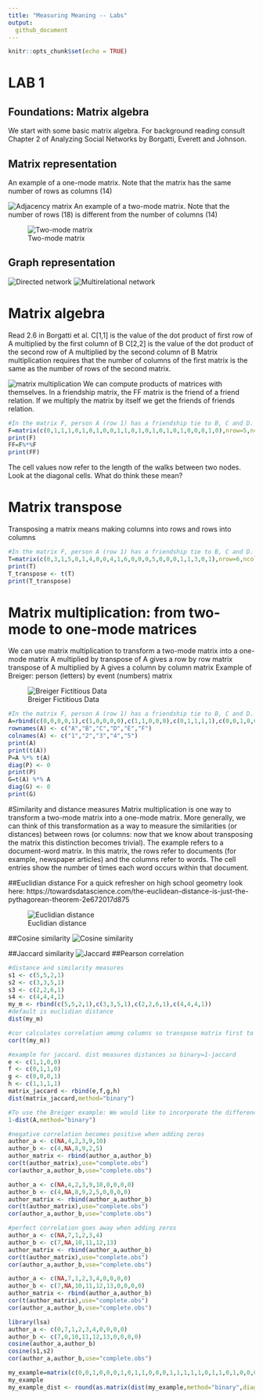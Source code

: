 ```yaml
---
title: "Measuring Meaning -- Labs"
output:
  github_document
---
```


```r
knitr::opts_chunk$set(echo = TRUE)
```
# LAB 1

## Foundations: Matrix algebra
We start with some basic matrix algebra. 
For background reading consult Chapter 2 of Analyzing Social Networks by Borgatti, Everett and Johnson. 

## Matrix representation
An example of a one-mode matrix. 
Note that the matrix has the same number of rows as columns (14)

![Adjacency matrix](Images/Matrix 2.1.png)
An example of a two-mode matrix.
Note that the number of rows (18) is different from the number of columns (14)

![Two-mode matrix](Images/Matrix 2.3.png)


## Graph representation
![Directed network](Images/Figure 2.1 Borgatti.png)
![Multirelational network](Images/Figure 2.2 Borgatti.png)

# Matrix algebra
Read 2.6 in Borgatti et al.
C[1,1] is the value of the dot product of first row of A multiplied by the first column of B
C[2,2] is the value of the dot product of the second row of A multiplied by the second column of B
Matrix multiplication requires that the number of columns of the first matrix is the same as the number of rows of the second matrix. 

![matrix multiplication](Images/Matrix multiplication.png)
We can compute products of matrices with themselves. In a friendship matrix, the FF matrix is the friend of a friend relation. 
If we multiply the matrix by itself we get the friends of friends relation.

```r
#In the matrix F, person A (row 1) has a friendship tie to B, C and D.
F=matrix(c(0,1,1,1,0,1,0,1,0,0,1,1,0,1,0,1,0,1,0,1,0,0,0,1,0),nrow=5,ncol=5) 
print(F)
FF=F%*%F
print(FF)
```
The cell values now refer to the length of the walks between two nodes. 
Look at the diagonal cells. What do think these mean?

# Matrix transpose
Transposing a matrix means making columns into rows and rows into columns
```r
#In the matrix F, person A (row 1) has a friendship tie to B, C and D.
T=matrix(c(0,3,1,5,0,1,4,0,0,4,1,6,0,0,0,5,0,0,0,1,1,3,0,1),nrow=6,ncol=4) 
print(T)
T_transpose <- t(T)
print(T_transpose)
```


# Matrix multiplication: from two-mode to one-mode matrices
We can use matrix multiplication to transform a two-mode matrix into a one-mode matrix
A multiplied by transpose of A gives a row by row matrix
transpose of A multiplied by A gives a column by column matrix
Example of Breiger: person (letters) by event (numbers) matrix

![Breiger Fictitious Data](Images/Breiger_Figure 1.png)
```r
#In the matrix F, person A (row 1) has a friendship tie to B, C and D.
A=rbind(c(0,0,0,0,1),c(1,0,0,0,0),c(1,1,0,0,0),c(0,1,1,1,1),c(0,0,1,0,0),c(0,0,1,1,0)) 
rownames(A) <- c("A","B","C","D","E","F")
colnames(A) <- c("1","2","3","4","5")
print(A)
print(t(A))
P=A %*% t(A)
diag(P) <- 0
print(P)
G=t(A) %*% A
diag(G) <- 0
print(G)
```

#Similarity and distance measures
Matrix multiplication is one way to transform a two-mode matrix into a one-mode matrix. 
More generally, we can think of this transformation as a way to measure the similarities (or distances) between rows (or columns: now that we know about transposing the matrix this distinction becomes trivial).
The example refers to a document-word matrix. In this matrix, the rows refer to documents (for example, newspaper articles) and the columns refer to words. The cell entries show the number of times each word occurs within that document.

##Euclidian distance
For a quick refresher on high school geometry look here: https://towardsdatascience.com/the-euclidean-distance-is-just-the-pythagorean-theorem-2e672017d875 

![Euclidian distance](Images/Distance measures.png)

##Cosine similarity
![Cosine similarity](Images/Distance measures_cosine.png)

##Jaccard similarity 
![Jaccard](Images/Distance measures_jaccard.png)
##Pearson correlation 

```r
#distance and similarity measures
s1 <- c(5,5,2,1)
s2 <- c(3,3,5,1)
s3 <- c(2,2,6,1)
s4 <- c(4,4,4,1)
my_m <- rbind(c(5,5,2,1),c(3,3,5,1),c(2,2,6,1),c(4,4,4,1))
#default is euclidian distance
dist(my_m)

#cor calculates correlation among columns so transpose matrix first to get correlation among rows
cor(t(my_m))

#example for jaccard. dist measures distances so binary=1-jaccard
e <- c(1,1,0,0)
f <- c(0,1,1,0)
g <- c(0,0,0,1)
h <- c(1,1,1,1)
matrix_jaccard <- rbind(e,f,g,h)
dist(matrix_jaccard,method="binary")

#To use the Breiger example: We would like to incorporate the differences between the attendance pattern of person D, E and F. D visits 4 events while E visits only 1 and F 2. The overlap between E and D and F respectively should have different weights since the chance that E overlaps with D is greater since D is "just" a more frequent visitor of events. The overlap between E and F is higher since both are not frequent visitors but still have also an event in common. We can use the Jaccard measure to take these differences into account. 
1-dist(A,method="binary")
```

```r
#negative correlation becomes positive when adding zeros
author_a <- c(NA,4,2,3,9,10)
author_b <- c(4,NA,8,9,2,5)
author_matrix <- rbind(author_a,author_b)
cor(t(author_matrix),use="complete.obs")
cor(author_a,author_b,use="complete.obs")

author_a <- c(NA,4,2,3,9,10,0,0,0,0)
author_b <- c(4,NA,8,9,2,5,0,0,0,0)
author_matrix <- rbind(author_a,author_b)
cor(t(author_matrix),use="complete.obs")
cor(author_a,author_b,use="complete.obs")

#perfect correlation goes away when adding zeros
author_a <- c(NA,7,1,2,3,4)
author_b <- c(7,NA,10,11,12,13)
author_matrix <- rbind(author_a,author_b)
cor(t(author_matrix),use="complete.obs")
cor(author_a,author_b,use="complete.obs")

author_a <- c(NA,7,1,2,3,4,0,0,0,0)
author_b <- c(7,NA,10,11,12,13,0,0,0,0)
author_matrix <- rbind(author_a,author_b)
cor(t(author_matrix),use="complete.obs")
cor(author_a,author_b,use="complete.obs")

library(lsa)
author_a <- c(0,7,1,2,3,4,0,0,0,0)
author_b <- c(7,0,10,11,12,13,0,0,0,0)
cosine(author_a,author_b)
cosine(s1,s2)
cor(author_a,author_b,use="complete.obs")

my_example=matrix(c(0,0,1,0,0,0,1,0,1,1,0,0,0,1,1,1,1,1,0,1,1,0,1,0,0,0,0,1,0,0,1,0,0,0,1,1,0,0,0,0,0,1,1,1,1,0,0,0,1,0,0,0,1,0,0,0,1,1,1,0,0,0,1,1,1,1,0,0,0,1,0,1,0,0,0,0,1,0,1,1,1,0,0,1,0,1,0,0,0,0,1), ncol=7,nrow=13)
my_example
my_example_dist <- round(as.matrix(dist(my_example,method="binary",diag=TRUE)),digits=2)
```






